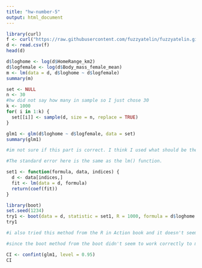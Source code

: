 ```yaml
---
title: "hw-number-5"
output: html_document
---
```


```r
library(curl)
f <- curl("https://raw.githubusercontent.com/fuzzyatelin/fuzzyatelin.github.io/master/AN597_Fall17/KamilarAndCooperData.csv")
d <- read.csv(f)
head(d)
```

```r
d$loghome <- log(d$HomeRange_km2)
d$logfemale <- log(d$Body_mass_female_mean)
m <- lm(data = d, d$loghome ~ d$logfemale)
summary(m)
```

```r
set <- NULL
n <- 30  
#hw did not say how many in sample so I just chose 30
k <- 1000
for( i in 1:k) {
  set[[i]] <- sample(d, size = n, replace = TRUE)
}

```

```r
glm1 <- glm(d$loghome ~ d$logfemale, data = set)
summary(glm1)

#im not sure if this part is correct. I think I used what should be the sampled data by using set instead of d.However all the information is exactly the same as what the original lm() gave so something in my code might be wrong.

#The standard error here is the same as the lm() function. 
```

```r
set1 <- function(formula, data, indices) {
  d <- data[indices,]
  fit <- lm(data = d, formula)
  return(coef(fit))
}

library(boot)
set.seed(1234)
try1 <- boot(data = d, statistic = set1, R = 1000, formula = d$loghome ~ d$logfemale)
try1

#i also tried this method from the R in Action book and it doesn't seem to be correct either since it is giving me a standard error of 0.
```

```r
#since the boot method from the boot didn't seem to work correctly to me, I used my values from the for loop instead.

CI <- confint(glm1, level = 0.95)
CI
```



